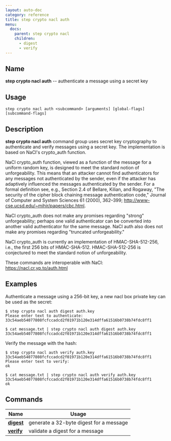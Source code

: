 ```yaml
---
layout: auto-doc
category: reference
title: step crypto nacl auth
menu:
  docs:
    parent: step crypto nacl
    children:
      - digest
      - verify
---
```


## Name
**step crypto nacl auth** -- authenticate a message using a secret key

## Usage

```raw
step crypto nacl auth <subcommand> [arguments] [global-flags] [subcommand-flags]
```

## Description

**step crypto nacl auth** command group uses secret key cryptography to
authenticate and verify messages using a secret key. The implementation is based on NaCl's
crypto_auth function.

NaCl crypto_auth function, viewed as a function of the message for a uniform
random key, is designed to meet the standard notion of unforgeability. This
means that an attacker cannot find authenticators for any messages not
authenticated by the sender, even if the attacker has adaptively influenced the
messages authenticated by the sender. For a formal definition see, e.g., Section
2.4 of Bellare, Kilian, and Rogaway, "The security of the cipher block chaining
message authentication code," Journal of Computer and System Sciences 61 (2000),
362–399; http://www-cse.ucsd.edu/~mihir/papers/cbc.html.

NaCl crypto_auth does not make any promises regarding "strong" unforgeability;
perhaps one valid authenticator can be converted into another valid
authenticator for the same message. NaCl auth also does not make any promises
regarding "truncated unforgeability."

NaCl crypto_auth is currently an implementation of HMAC-SHA-512-256, i.e., the
first 256 bits of HMAC-SHA-512. HMAC-SHA-512-256 is conjectured to meet the
standard notion of unforgeability.

These commands are interoperable with NaCl: https://nacl.cr.yp.to/auth.html

## Examples

Authenticate a message using a 256-bit key, a new nacl box private key can be
used as the secret:
```shell
$ step crypto nacl auth digest auth.key
Please enter text to authenticate: 
33c54aeb54077808fcfccadcd2f01971b120e314dffa61516b0738b74fdc8ff1

$ cat message.txt | step crypto nacl auth digest auth.key
33c54aeb54077808fcfccadcd2f01971b120e314dffa61516b0738b74fdc8ff1
```

Verify the message with the hash:
```shell
$ step crypto nacl auth verify auth.key 33c54aeb54077808fcfccadcd2f01971b120e314dffa61516b0738b74fdc8ff1
Please enter text to verify: 
ok

$ cat message.txt | step crypto nacl auth verify auth.key 33c54aeb54077808fcfccadcd2f01971b120e314dffa61516b0738b74fdc8ff1
ok
```

## Commands


| Name | Usage |
|---|---|
| **[digest](digest/)** | generate a 32-byte digest for a message |
| **[verify](verify/)** | validate a digest for a message |

